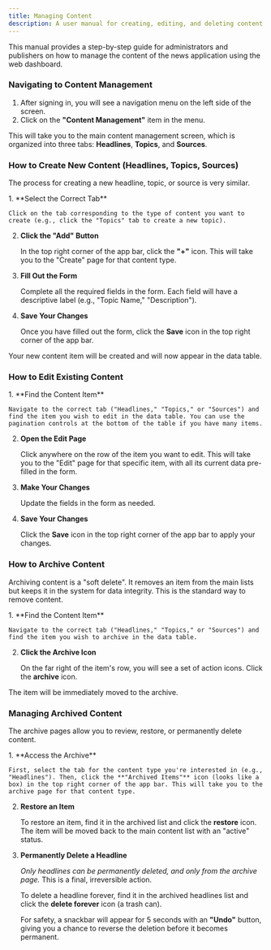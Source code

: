 ```yaml
---
title: Managing Content
description: A user manual for creating, editing, and deleting content in the web dashboard.
---
```



This manual provides a step-by-step guide for administrators and publishers on how to manage the content of the news application using the web dashboard.

### Navigating to Content Management

1.  After signing in, you will see a navigation menu on the left side of the screen.
2.  Click on the **"Content Management"** item in the menu.

This will take you to the main content management screen, which is organized into three tabs: **Headlines**, **Topics**, and **Sources**.

### How to Create New Content (Headlines, Topics, Sources)

The process for creating a new headline, topic, or source is very similar.

<Steps>
1.  **Select the Correct Tab**

    Click on the tab corresponding to the type of content you want to create (e.g., click the "Topics" tab to create a new topic).

2.  **Click the "Add" Button**

    In the top right corner of the app bar, click the **"+"** icon. This will take you to the "Create" page for that content type.

3.  **Fill Out the Form**

    Complete all the required fields in the form. Each field will have a descriptive label (e.g., "Topic Name," "Description").

4.  **Save Your Changes**

    Once you have filled out the form, click the **Save** icon in the top right corner of the app bar.

</Steps>

Your new content item will be created and will now appear in the data table.

### How to Edit Existing Content

<Steps>
1.  **Find the Content Item**

    Navigate to the correct tab ("Headlines," "Topics," or "Sources") and find the item you wish to edit in the data table. You can use the pagination controls at the bottom of the table if you have many items.

2.  **Open the Edit Page**

    Click anywhere on the row of the item you want to edit. This will take you to the "Edit" page for that specific item, with all its current data pre-filled in the form.

3.  **Make Your Changes**

    Update the fields in the form as needed.

4.  **Save Your Changes**

    Click the **Save** icon in the top right corner of the app bar to apply your changes.

</Steps>

### How to Archive Content

Archiving content is a "soft delete". It removes an item from the main lists but keeps it in the system for data integrity. This is the standard way to remove content.

<Steps>
1.  **Find the Content Item**

    Navigate to the correct tab ("Headlines," "Topics," or "Sources") and find the item you wish to archive in the data table.

2.  **Click the Archive Icon**

    On the far right of the item's row, you will see a set of action icons. Click the **archive** icon.

</Steps>

The item will be immediately moved to the archive.

### Managing Archived Content

The archive pages allow you to review, restore, or permanently delete content.

<Steps>
1.  **Access the Archive**

    First, select the tab for the content type you're interested in (e.g., "Headlines"). Then, click the **"Archived Items"** icon (looks like a box) in the top right corner of the app bar. This will take you to the archive page for that content type.

2.  **Restore an Item**

    To restore an item, find it in the archived list and click the **restore** icon. The item will be moved back to the main content list with an "active" status.

3.  **Permanently Delete a Headline**

    *Only headlines can be permanently deleted, and only from the archive page.* This is a final, irreversible action.

    To delete a headline forever, find it in the archived headlines list and click the **delete forever** icon (a trash can).

    For safety, a snackbar will appear for 5 seconds with an **"Undo"** button, giving you a chance to reverse the deletion before it becomes permanent.
</Steps>
